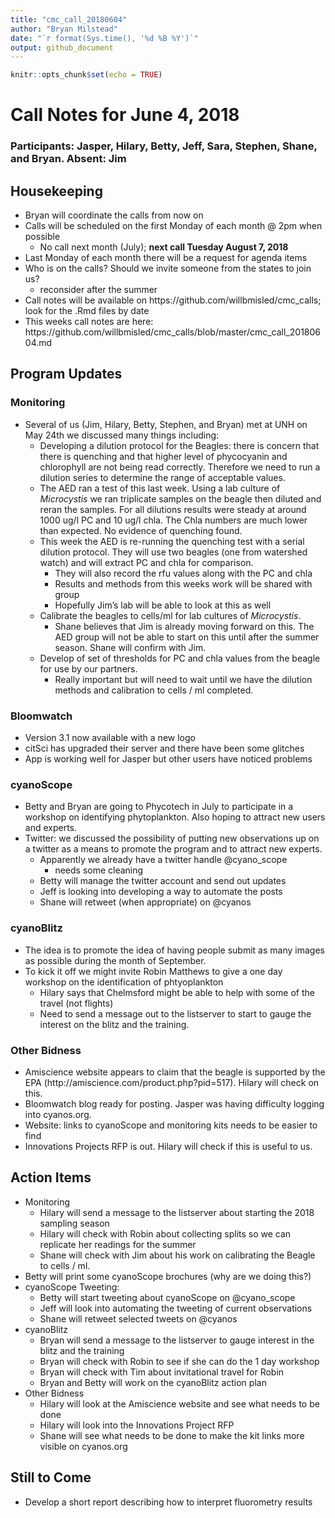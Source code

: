 ```yaml
---
title: "cmc_call_20180604"
author: "Bryan Milstead"
date: "`r format(Sys.time(), '%d %B %Y')`"
output: github_document
---
```


```r
knitr::opts_chunk$set(echo = TRUE)
```

# Call Notes for June 4, 2018

### Participants:  Jasper, Hilary, Betty, Jeff, Sara, Stephen, Shane, and Bryan.  Absent: Jim

## Housekeeping

* Bryan will coordinate the calls from now on
* Calls will be scheduled on the first Monday of each month @ 2pm when possible
    - No call next month (July); **next call Tuesday August 7, 2018**
* Last Monday of each month there will be a request for agenda items
* Who is on the calls? Should we invite someone from the states to join us?
    - reconsider after the summer
* Call notes will be available on https://github.com/willbmisled/cmc_calls; look for the .Rmd files by date
* This weeks call notes are here: https://github.com/willbmisled/cmc_calls/blob/master/cmc_call_20180604.md

## Program Updates

### Monitoring
* Several of us (Jim, Hilary, Betty, Stephen, and Bryan) met at UNH on May 24th we discussed many things including:
    - Developing a dilution protocol for the Beagles: there is concern that there is quenching and that higher level of phycocyanin and chlorophyll are not being read correctly.  Therefore we need to run a dilution series to determine the range of acceptable values.
    - The AED ran a test of this last week.  Using a lab culture of *Microcystis* we ran triplicate samples on the beagle then diluted and reran the samples.  For all dilutions results were steady at around 1000 ug/l PC and 10 ug/l chla.  The Chla numbers are much lower than expected.  No evidence of quenching found.  
    - This week the AED is re-running the quenching test with a serial dilution protocol.  They will  use two beagles (one from watershed watch) and will extract PC and chla for comparison. 
        - They will also record the rfu values along with the PC and chla
        - Results and methods from this weeks work will be shared with group
        - Hopefully Jim's lab will be able to look at this as well
    - Calibrate the beagles to cells/ml for lab cultures of *Microcystis*.  
        - Shane believes that Jim is already moving forward on this.  The AED group will not be able to start on this until after the summer season.  Shane will confirm with Jim.
    - Develop of set of thresholds for PC and chla values from the beagle for use by our partners.
        - Really important but will need to wait until we have the dilution methods and calibration to cells / ml completed.

### Bloomwatch	
  
* Version 3.1 now available with a new logo
* citSci has upgraded their server and there have been some glitches
* App is working well for Jasper but other users have noticed problems

### cyanoScope

* Betty and Bryan are going to Phycotech in July to participate in a workshop on identifying phytoplankton.  Also hoping to attract new users and experts.
* Twitter: we discussed the possibility of putting new observations up on a twitter as a means to promote the program and to attract new experts.
    - Apparently we already have a twitter handle @cyano_scope
        - needs some cleaning
    - Betty will manage the twitter account and send out updates
    - Jeff is looking into developing a way to automate the posts
    - Shane will retweet (when appropriate) on @cyanos

### cyanoBlitz
* The idea is to promote the idea of having people submit as many images as possible during the month of September.
* To kick it off we might invite Robin Matthews to give a one day workshop on the identification of phtyoplankton
    - Hilary says that Chelmsford might be able to help with some of the travel (not flights)
    - Need to send a message out to the listserver to start to gauge the interest on the blitz and the training.

### Other Bidness
* Amiscience website appears to claim that the beagle is supported by the EPA (http://amiscience.com/product.php?pid=517).  Hilary will check on this.
* Bloomwatch blog ready for posting.  Jasper was having difficulty logging into cyanos.org.
* Website: links to cyanoScope and monitoring kits needs to be easier to find
* Innovations Projects RFP is out.  Hilary will check if this is useful to us.

## Action Items
* Monitoring
    - Hilary will send a message to the listserver about starting the 2018 sampling season
    - Hilary will check with Robin about collecting splits so we can replicate her readings for the summer
    - Shane will check with Jim about his work on calibrating the Beagle to cells / ml.
* Betty will print some cyanoScope brochures (why are we doing this?)
* cyanoScope Tweeting:
    - Betty will start tweeting about cyanoScope on @cyano_scope
    - Jeff will look into automating the tweeting of current observations
    - Shane will retweet selected tweets on @cyanos
* cyanoBlitz
    - Bryan will send a message to the listserver to gauge interest in the blitz and the training
    - Bryan will check with Robin to see if she can do the 1 day workshop
    - Bryan will check with Tim about invitational travel for Robin
    - Bryan and Betty will work on the cyanoBlitz action plan
* Other Bidness
    - Hilary will look at the Amiscience website and see what needs to be done
    - Hilary will look into the Innovations Project RFP
    - Shane will see what needs to be done to make the kit links more visible on cyanos.org
    
## Still to Come
* Develop a short report describing how to interpret fluorometry results 

